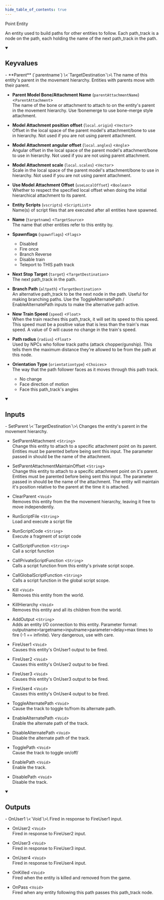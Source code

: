 ```yaml
---
hide_table_of_contents: true
---
```


Point Entity

An entity used to build paths for other entities to follow. Each path_track is a node on the path, each holding the name of the next path_track in the path.

<details open>
<summary><h2>Keyvalues</h2></summary>
- **Parent** (`parentname`) \<`TargetDestination`\>\
The name of this entity's parent in the movement hierarchy. Entities with parents move with their parent.

- **Parent Model Bone/Attachment Name** (`parentAttachmentName`) \<`ParentAttachment`\>\
The name of the bone or attachment to attach to on the entity's parent in the movement hierarchy. Use !bonemerge to use bone-merge style attachment.

- **Model Attachment position offset** (`local.origin`) \<`Vector`\>\
Offset in the local space of the parent model's attachment/bone to use in hierarchy. Not used if you are not using parent attachment.

- **Model Attachment angular offset** (`local.angles`) \<`Angle`\>\
Angular offset in the local space of the parent model's attachment/bone to use in hierarchy. Not used if you are not using parent attachment.

- **Model Attachment scale** (`local.scales`) \<`Vector`\>\
Scale in the local space of the parent model's attachment/bone to use in hierarchy. Not used if you are not using parent attachment.

- **Use Model Attachment Offset** (`useLocalOffset`) \<`Boolean`\>\
Whether to respect the specified local offset when doing the initial hierarchical attachment to its parent.

- **Entity Scripts** (`vscripts`) \<`ScriptList`\>\
Name(s) of script files that are executed after all entities have spawned.

- **Name** (`targetname`) \<`TargetSource`\>\
The name that other entities refer to this entity by.

- **Spawnflags** (`spawnflags`) \<`Flags`\>
  - Disabled 
  - Fire once 
  - Branch Reverse 
  - Disable train 
  - Teleport to THIS path track 


- **Next Stop Target** (`target`) \<`TargetDestination`\>\
The next path_track in the path.

- **Branch Path** (`altpath`) \<`TargetDestination`\>\
An alternative path_track to be the next node in the path. Useful for making branching paths. Use the ToggleAlternatePath / EnableAlternatePath inputs to make the alternative path active.

- **New Train Speed** (`speed`) \<`Float`\>\
When the train reaches this path_track, it will set its speed to this speed. This speed must be a positive value that is less than the train's max speed. A value of 0 will cause no change in the train's speed.

- **Path radius** (`radius`) \<`Float`\>\
Used by NPCs who follow track paths (attack chopper/gunship). This tells them the maximum distance they're allowed to be from the path at this node.

- **Orientation Type** (`orientationtype`) \<`Choices`\>\
The way that the path follower faces as it moves through this path track.
  - No change 
  - Face direction of motion 
  - Face this path_track's angles 



 </details>
<details open>
<summary><h2>Inputs</h2></summary>
- SetParent \<`TargetDestination`\>\
Changes the entity's parent in the movement hierarchy.

- SetParentAttachment \<`String`\>\
Change this entity to attach to a specific attachment point on its parent. Entities must be parented before being sent this input. The parameter passed in should be the name of the attachment.

- SetParentAttachmentMaintainOffset \<`String`\>\
Change this entity to attach to a specific attachment point on it's parent. Entities must be parented before being sent this input. The parameter passed in should be the name of the attachment. The entity will maintain it's position relative to the parent at the time it is attached.

- ClearParent \<`Void`\>\
Removes this entity from the the movement hierarchy, leaving it free to move independently.

- RunScriptFile \<`String`\>\
Load and execute a script file

- RunScriptCode \<`String`\>\
Execute a fragment of script code

- CallScriptFunction \<`String`\>\
Call a script function

- CallPrivateScriptFunction \<`String`\>\
Calls a script function from this entity's private script scope.

- CallGlobalScriptFunction \<`String`\>\
Calls a script function in the global script scope.

- Kill \<`Void`\>\
Removes this entity from the world.

- KillHierarchy \<`Void`\>\
Removes this entity and all its children from the world.

- AddOutput \<`String`\>\
Adds an entity I/O connection to this entity. Parameter format: outputname&gt;targetname>inputname&gt;parameter&gt;delay&gt;max times to fire (-1 == infinite). Very dangerous, use with care.

- FireUser1 \<`Void`\>\
Causes this entity's OnUser1 output to be fired.

- FireUser2 \<`Void`\>\
Causes this entity's OnUser2 output to be fired.

- FireUser3 \<`Void`\>\
Causes this entity's OnUser3 output to be fired.

- FireUser4 \<`Void`\>\
Causes this entity's OnUser4 output to be fired.

- ToggleAlternatePath \<`Void`\>\
Cause the track to toggle to/from its alternate path.

- EnableAlternatePath \<`Void`\>\
Enable the alternate path of the track.

- DisableAlternatePath \<`Void`\>\
Disable the alternate path of the track.

- TogglePath \<`Void`\>\
Cause the track to toggle on/off/

- EnablePath \<`Void`\>\
Enable the track.

- DisablePath \<`Void`\>\
Disable the track.


 </details>
<details open>
<summary><h2>Outputs</h2></summary>
- OnUser1 \<`Void`\>\
Fired in response to FireUser1 input.

- OnUser2 \<`Void`\>\
Fired in response to FireUser2 input.

- OnUser3 \<`Void`\>\
Fired in response to FireUser3 input.

- OnUser4 \<`Void`\>\
Fired in response to FireUser4 input.

- OnKilled \<`Void`\>\
Fired when the entity is killed and removed from the game.

- OnPass \<`Void`\>\
Fired when any entity following this path passes this path_track node.


 </details>